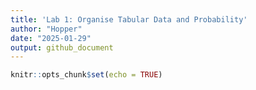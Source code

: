 ```yaml
---
title: 'Lab 1: Organise Tabular Data and Probability'
author: "Hopper"
date: "2025-01-29"
output: github_document
---
```


```r
knitr::opts_chunk$set(echo = TRUE)
```


